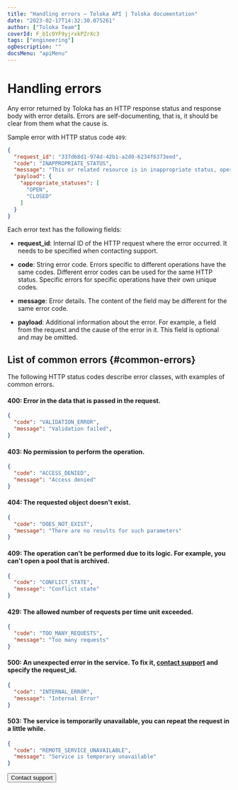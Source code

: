 ```yaml
---
title: "Handling errors — Toloka API | Toloka documentation"
date: "2023-02-17T14:32:30.075261"
author: ["Toloka Team"]
coverId: F_bIcOYF9yjrxkPZrXc3
tags: ["engineering"]
ogDescription: ""
docsMenu: "apiMenu"
---
```



# Handling errors

Any error returned by Toloka has an HTTP response status and response body with error details. Errors are self-documenting, that is, it should be clear from them what the cause is.

Sample error with HTTP status code `409`:

```json
{
  "request_id": "337d68d1-974d-42b1-a2d0-6234f6373eed",
  "code": "INAPPROPRIATE_STATUS",
  "message": "This or related resource is in inappropriate status, operation is not allowed",
  "payload": {
    "appropriate_statuses": [
      "OPEN",
      "CLOSED"
    ]
  }
}
```

Each error text has the following fields:

- **request_id**: Internal ID of the HTTP request where the error occurred. It needs to be specified when contacting support.

- **code**: String error code. Errors specific to different operations have the same codes. Different error codes can be used for the same HTTP status. Specific errors for specific operations have their own unique codes.

- **message**: Error details. The content of the field may be different for the same error code.

- **payload**: Additional information about the error. For example, a field from the request and the cause of the error in it. This field is optional and may be omitted.

## List of common errors {#common-errors}

The following HTTP status codes describe error classes, with examples of common errors.

#### 400: Error in the data that is passed in the request.

```json
{
  "code": "VALIDATION_ERROR",
  "message": "Validation failed",
}
```

#### 403: No permission to perform the operation.

```json
{
  "code": "ACCESS_DENIED",
  "message": "Access denied"
}
```

#### 404: The requested object doesn't exist.

```json
{
  "code": "DOES_NOT_EXIST",
  "message": "There are no results for such parameters"
}
```

#### 409: The operation can't be performed due to its logic. For example, you can't open a pool that is archived.

```json
{
  "code": "CONFLICT_STATE",
  "message": "Conflict state"
}
```

#### 429: The allowed number of requests per time unit exceeded.

```json
{
  "code": "TOO_MANY_REQUESTS",
  "message": "Too many requests"
}
```

#### 500: An unexpected error in the service. To fix it, [contact support](/docs/guide/troubleshooting/support?form-source=api-errors#troubleshooting__help) and specify the request_id.

```json
{
  "code": "INTERNAL_ERROR",
  "message": "Internal Error"
}
```

#### 503: The service is temporarily unavailable, you can repeat the request in a little while.

```json
{
  "code": "REMOTE_SERVICE_UNAVAILABLE",
  "message": "Service is temporary unavailable"
}
```

<Button themeColor="light" view="default" size="l" type="link" url="/docs/guide/troubleshooting/support?form-source=api-errors">Contact support</Button>
